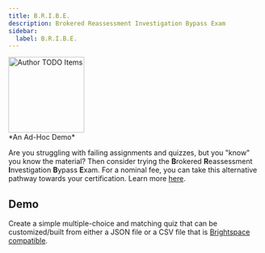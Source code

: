 ```yaml
---
title: B.R.I.B.E.
description: Brokered Reassessment Investigation Bypass Exam
sidebar:
  label: B.R.I.B.E.
---
```



<Image src={todo} alt="Author TODO Items" class="float-end ml-3" width="150" />
<Aside title="Work-In-Progress (WIP)" type="caution">
*An Ad-Hoc Demo*
</Aside>

Are you struggling with failing assignments and quizzes, but you "know" you know the material? Then consider trying the **B**rokered **R**eassessment **I**nvestigation **B**ypass **E**xam. For a nominal fee, you can take this alternative pathway towards your certification. Learn more <a href="https://dictionary.cambridge.org/dictionary/english/tongue-in-cheek" target="_blank">here</a>.

## Demo

Create a simple multiple-choice and matching quiz that can be customized/built from either a JSON file or a CSV file that is <a href="https://community.d2l.com/brightspace/kb/articles/3411-import-questions-into-the-question-library" target="_blank">Brightspace compatible</a>.
